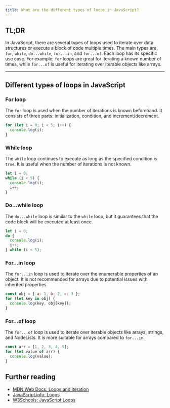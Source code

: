 ```yaml
---
title: What are the different types of loops in JavaScript?
---
```


## TL;DR

In JavaScript, there are several types of loops used to iterate over data structures or execute a block of code multiple times. The main types are `for`, `while`, `do...while`, `for...in`, and `for...of`. Each loop has its specific use case. For example, `for` loops are great for iterating a known number of times, while `for...of` is useful for iterating over iterable objects like arrays.

---

## Different types of loops in JavaScript

### For loop

The `for` loop is used when the number of iterations is known beforehand. It consists of three parts: initialization, condition, and increment/decrement.

```js
for (let i = 0; i < 5; i++) {
  console.log(i);
}
```

### While loop

The `while` loop continues to execute as long as the specified condition is `true`. It is useful when the number of iterations is not known.

```js
let i = 0;
while (i < 5) {
  console.log(i);
  i++;
}
```

### Do...while loop

The `do...while` loop is similar to the `while` loop, but it guarantees that the code block will be executed at least once.

```js
let i = 0;
do {
  console.log(i);
  i++;
} while (i < 5);
```

### For...in loop

The `for...in` loop is used to iterate over the enumerable properties of an object. It is not recommended for arrays due to potential issues with inherited properties.

```js
const obj = { a: 1, b: 2, c: 3 };
for (let key in obj) {
  console.log(key, obj[key]);
}
```

### For...of loop

The `for...of` loop is used to iterate over iterable objects like arrays, strings, and NodeLists. It is more suitable for arrays compared to `for...in`.

```js
const arr = [1, 2, 3, 4, 5];
for (let value of arr) {
  console.log(value);
}
```

## Further reading

- [MDN Web Docs: Loops and iteration](https://developer.mozilla.org/en-US/docs/Web/JavaScript/Guide/Loops_and_iteration)
- [JavaScript.info: Loops](https://javascript.info/while-for)
- [W3Schools: JavaScript Loops](https://www.w3schools.com/js/js_loop_for.asp)
